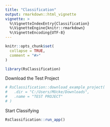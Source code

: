 ```yaml
---
title: "Classification"
output: rmarkdown::html_vignette
vignette: >
  %\VignetteIndexEntry{Classification}
  %\VignetteEngine{knitr::rmarkdown}
  %\VignetteEncoding{UTF-8}
---
```


```r
knitr::opts_chunk$set(
  collapse = TRUE,
  comment = "#>"
)
```

```r
library(RsClassification)
```

Download the Test Project
```r
# RsClassification::download_example_project(
#   .dir = "C:/Users/MUcke/Downloads",
#   .name = "TEST PROJECT"
# )
```

Start Classifying
```r
RsClassification::run_app()
```

